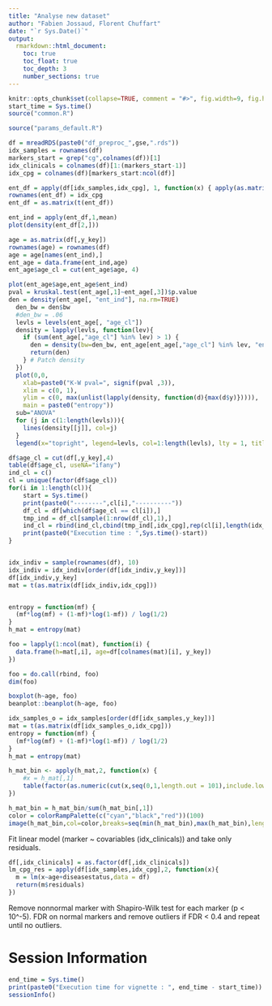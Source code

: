 ---
title: "Analyse new dataset"
author: "Fabien Jossaud, Florent Chuffart"
date: "`r Sys.Date()`"
output: 
  rmarkdown::html_document:
    toc: true
    toc_float: true
    toc_depth: 3
    number_sections: true
---
 
  
```{r echo=FALSE}
knitr::opts_chunk$set(collapse=TRUE, comment = "#>", fig.width=9, fig.height=6, eval=TRUE, echo=TRUE, results="verbatim")
start_time = Sys.time()
source("common.R")
```

```{r params_default}
source("params_default.R")
```

```{r call data}
df = mreadRDS(paste0("df_preproc_",gse,".rds"))
idx_samples = rownames(df)
markers_start = grep("cg",colnames(df))[1]
idx_clinicals = colnames(df)[1:(markers_start-1)]
idx_cpg = colnames(df)[markers_start:ncol(df)]
```

```{r entropy matrix}
ent_df = apply(df[idx_samples,idx_cpg], 1, function(x) { apply(as.matrix(x),2,function(y){ (y*log(y) + (1-y)*log(1-y)) / log(1/2) }) }) 
rownames(ent_df) = idx_cpg
ent_df = as.matrix(t(ent_df))
```

```{r entropy by samples}
ent_ind = apply(ent_df,1,mean)
plot(density(ent_df[2,]))

```

```{r entropy~age}
age = as.matrix(df[,y_key])
rownames(age) = rownames(df)
age = age[names(ent_ind),]
ent_age = data.frame(ent_ind,age)
ent_age$age_cl = cut(ent_age$age, 4)

plot(ent_age$age,ent_age$ent_ind)
pval = kruskal.test(ent_age[,1]~ent_age[,3])$p.value
den = density(ent_age[, "ent_ind"], na.rm=TRUE)
  den_bw = den$bw
  #den_bw = .06
  levls = levels(ent_age[, "age_cl"])
  density = lapply(levls, function(lev){
    if (sum(ent_age[,"age_cl"] %in% lev) > 1) {
      den = density(bw=den_bw, ent_age[ent_age[,"age_cl"] %in% lev, "ent_ind"])
      return(den)
    } # Patch density
  })
  plot(0,0, 
    xlab=paste0("K-W pval=", signif(pval ,3)),
    xlim = c(0, 1), 
    ylim = c(0, max(unlist(lapply(density, function(d){max(d$y)})))), 
    main = paste0("entropy"))
  sub="ANOVA"
  for (j in c(1:length(levls))){
  	lines(density[[j]], col=j)
  }
  legend(x="topright", legend=levls, col=1:length(levls), lty = 1, title="age")
```

```{r violin plot age class}

df$age_cl = cut(df[,y_key],4)
table(df$age_cl, useNA="ifany")
ind_cl = c()
cl = unique(factor(df$age_cl))
for(i in 1:length(cl)){
	start = Sys.time()
	print(paste0("--------",cl[i],"----------"))
	df_cl = df[which(df$age_cl == cl[i]),]
	tmp_ind = df_cl[sample(1:nrow(df_cl),1),]
	ind_cl = rbind(ind_cl,cbind(tmp_ind[,idx_cpg],rep(cl[i],length(idx_cpg))))
	print(paste0("Execution time : ",Sys.time()-start))
}


idx_indiv = sample(rownames(df), 10)
idx_indiv = idx_indiv[order(df[idx_indiv,y_key])]
df[idx_indiv,y_key]
mat = t(as.matrix(df[idx_indiv,idx_cpg]))


entropy = function(mf) {
  (mf*log(mf) + (1-mf)*log(1-mf)) / log(1/2)  
}
h_mat = entropy(mat)

foo = lapply(1:ncol(mat), function(i) {
  data.frame(h=mat[,i], age=df[colnames(mat)[i], y_key])
})

foo = do.call(rbind, foo)
dim(foo)

boxplot(h~age, foo)
beanplot::beanplot(h~age, foo)

```

```{r heatmap}

idx_samples_o = idx_samples[order(df[idx_samples,y_key])]
mat = t(as.matrix(df[idx_samples_o,idx_cpg]))
entropy = function(mf) {
  (mf*log(mf) + (1-mf)*log(1-mf)) / log(1/2)  
}
h_mat = entropy(mat)

h_mat_bin <- apply(h_mat,2, function(x) {
	#x = h_mat[,1]
	table(factor(as.numeric(cut(x,seq(0,1,length.out = 101),include.lowest = TRUE)),levels=as.character(0:100)))
})

h_mat_bin = h_mat_bin/sum(h_mat_bin[,1])
color = colorRampPalette(c("cyan","black","red"))(100)
image(h_mat_bin,col=color,breaks=seq(min(h_mat_bin),max(h_mat_bin),length.out = 101))
``` 
	

Fit linear model (marker ~ covariables (idx_clinicals)) and take only residuals.

```{r linear model cpg, eval = FALSE}
df[,idx_clinicals] = as.factor(df[,idx_clinicals])
lm_cpg_res = apply(df[idx_samples,idx_cpg],2, function(x){
  m = lm(x~age+diseasestatus,data = df)
  return(m$residuals)
}) 

```


Remove nonnormal marker with Shapiro-Wilk test for each marker (p < 10^-5).
FDR on normal markers and remove outliers if FDR < 0.4 and repeat until no outliers. 

# Session Information

```{r, results="verbatim"}
end_time = Sys.time()
print(paste0("Execution time for vignette : ", end_time - start_time))
sessionInfo()
```
